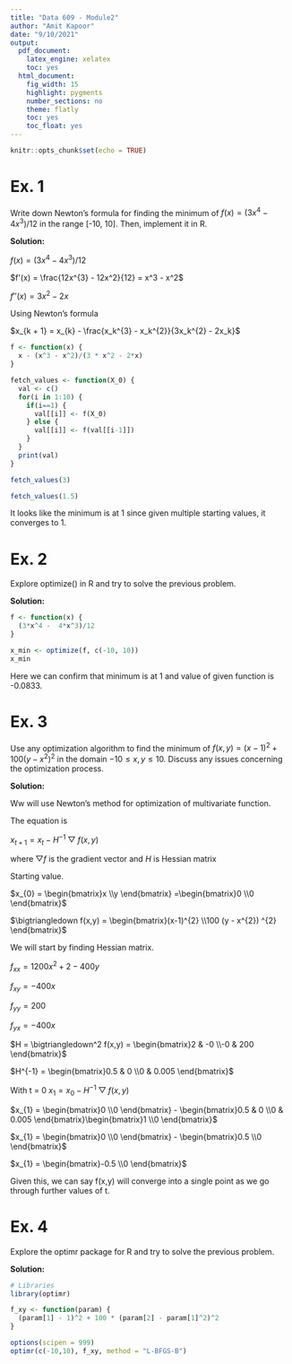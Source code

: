 ```yaml
---
title: "Data 609 - Module2"
author: "Amit Kapoor"
date: "9/10/2021"
output:
  pdf_document:
    latex_engine: xelatex
    toc: yes
  html_document:
    fig_width: 15
    highlight: pygments
    number_sections: no
    theme: flatly
    toc: yes
    toc_float: yes
---
```


```r
knitr::opts_chunk$set(echo = TRUE)
```



# Ex. 1
Write down Newton's formula for finding the minimum of $f(x) =  (3x^{4} -  4x^{3}) / 12$ in the range [-10, 10]. Then, implement it in R.

**Solution:**

$f(x) =  (3x^{4} -  4x^{3}) / 12$

$f'(x) = \frac{12x^{3} - 12x^2}{12} =  x^3 - x^2$

$f''(x) = 3x^2 - 2x$

Using Newton's formula

$x_{k  + 1} =  x_{k} -  \frac{x_k^{3} - x_k^{2}}{3x_k^{2} - 2x_k}$

```r

f <- function(x) {
  x - (x^3 - x^2)/(3 * x^2 - 2*x)
}

fetch_values <- function(X_0) {
  val <- c()
  for(i in 1:10) {
    if(i==1) {
      val[[i]] <- f(X_0)
    } else {
      val[[i]] <- f(val[[i-1]])
    }
  }
  print(val)
}

```


```r
fetch_values(3)
```


```r
fetch_values(1.5)
```


It looks like the minimum is at 1 since given multiple starting values, it converges to 1.




# Ex. 2
Explore optimize() in R and try to solve the previous problem.

**Solution:**

```r
f <- function(x) {
  (3*x^4 -  4*x^3)/12
}

x_min <- optimize(f, c(-10, 10))
x_min
```

Here we can confirm that minimum is at 1 and value of given function is -0.0833.


# Ex. 3 
Use any optimization algorithm to find the minimum of $f(x,y) =  (x-1)^{2} + 100 (y -  x^{2}) ^{2}$ in the domain $-10  \leq x,y  \leq 10.$ Discuss any issues concerning the optimization process.

**Solution:**

Ww will use Newton's method for optimization of multivariate function. 

The equation is

$x_{t + 1} =  x_{t} -  H^{-1}\bigtriangledown f(x,y)$

where $\bigtriangledown f$ is the gradient vector and $H$ is Hessian matrix

Starting value.

$x_{0} = \begin{bmatrix}x  \\y \end{bmatrix} =\begin{bmatrix}0  \\0 \end{bmatrix}$ 

$\bigtriangledown f(x,y) =  \begin{bmatrix}(x-1)^{2}  \\100 (y -  x^{2}) ^{2} \end{bmatrix}$

We will start by finding Hessian matrix.

$f_{xx} = 1200 x^{2} + 2 - 400y$

$f_{xy} = -400x$

$f_{yy} = 200$

$f_{yx} = -400x$

$H = \bigtriangledown^2 f(x,y) =  \begin{bmatrix}2 & -0  \\-0 & 200 \end{bmatrix}$ 

$H^{-1}  = \begin{bmatrix}0.5 & 0  \\0 & 0.005 \end{bmatrix}$ 

With t = 0 $x_{1} =  x_{0} -  H^{-1}\bigtriangledown f(x,y)$

$x_{1} =  \begin{bmatrix}0  \\0 \end{bmatrix} - \begin{bmatrix}0.5 & 0  \\0 & 0.005 \end{bmatrix}\begin{bmatrix}1  \\0 \end{bmatrix}$

$x_{1} =  \begin{bmatrix}0  \\0 \end{bmatrix} - \begin{bmatrix}0.5  \\0 \end{bmatrix}$

$x_{1} =  \begin{bmatrix}-0.5  \\0 \end{bmatrix}$

Given this, we can say f(x,y) will converge into a single point as we go through further values of t.


# Ex. 4
Explore the optimr package for R and try to solve the previous problem.

**Solution:**

```r
# Libraries
library(optimr)
```

```r

f_xy <- function(param) {
  (param[1] - 1)^2 + 100 * (param[2] - param[1]^2)^2
}

options(scipen = 999)
optimr(c(-10,10), f_xy, method = "L-BFGS-B")
```













